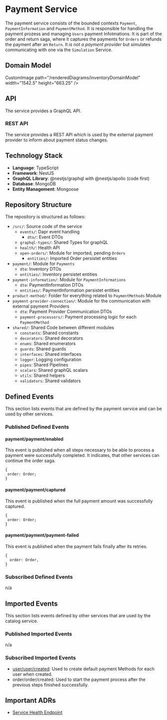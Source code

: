 
# Payment Service

The payment service consists of the bounded contexts `Payment`, `PaymentInformation` and `PaymentMethod`.
It is responsible for handling the payment prozess and managing `Users` payment Infotmations. It is part of the order and return saga, where it captures the payments for `Orders` or refunds the payment after an `Return`.
It _is not a payment provider_ but simulates communicating with one via the `Simulation` Service.

## Domain Model

CustomImage path="/renderedDiagrams/inventoryDomainModel" width="1542.5" height="663.25" />

## API

The service provides a GraphQL API.

### REST API

The service provides a REST API which is used by the external payment provider to inform about payment status changes.

## Technology Stack

- **Language**: TypeScript
- **Framework**: NestJS
- **GraphQL Library**: @nestjs/graphql with @nestjs/apollo (code first)
- **Database**: MongoDB
- **Entity Management**: Mongoose

## Repository Structure

The repository is structured as follows:

<div className="repository-structure" >

- `/src/`: Source code of the service
  - `events/`: Dapr event handling
    - `dto/`: Event DTOs
  - `graphql-types/`: Shared Types for graphQL
  - `health/`: Health API
  - `open-orders/`: Module for imported, pending `Orders`
    - `entities/`: Imported Order persistet entities
- `payment/`: Module for `Payments`
  - `dto`: Inventory DTOs
  - `entities/`: Inventory persistet entities
- `payment-information/`: Module for `PaymentInformations`
  - `dto`: PaymentInformation DTOs
  - `entities/`: PaymentInformation persistet entities
- `product-method/`: Folder for everything related to `PaymentMethods` Module
- `payment-provider-connection/`: Module for the communication with external payment Providers
  - `dto`: Payment Provider Communication DTOs
  - `payment-processors/`: Payment processing logic for each `PaymentMethod`
- `shared/`: Shared Code between different modules
  - `constants`: Shared constants
  - `decorators`: Shared decorators
  - `enums`: Shared enumerators
  - `guards`: Shared guards
  - `interfaces`: Shared interfaces
  - `logger`: Logging configuration
  - `pipes`: Shared Pipelines
  - `scalars`: Shared graphQL scalars
  - `utils`: Shared helpers
  - `validators`: Shared validators

</div>

## Defined Events

This section lists events that are defined by the payment service and can be used by other services.

### Published Defined Events

#### payment/payment/enabled

This event is published when all steps necessary to be able to process a payment were successfully completed.
It indicates, that other services can continue the order saga.

```tsx
{
 order: Order;
}
```

#### payment/payment/captured

This event is published when the full payment amount was successfully captured.

```tsx
{
 order: Order;
}
```

#### payment/payment/payment-failed

This event is published when the payment fails finally after its retries.

```tsx
{
  order: Order,
}
```

### Subscribed Defined Events

n/a

## Imported Events

This section lists events defined by other services that are used by the catalog service.

### Published Imported Events

n/a

### Subscribed Imported Events

- [user/user/created](/docs/docs/dev-manuals/services/user#userusercreated): Used to create default payment Methods for each user when created.
- order/order/created: Used to start the payment process after the previous steps finished successfully.

## Important ADRs

- [Service Health Endpoint](/docs/docs/dev-manuals/adr/health-endpoint)

